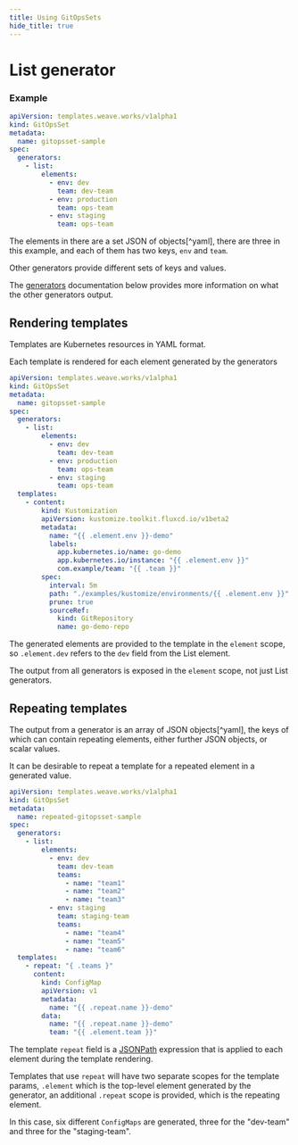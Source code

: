 ```yaml
---
title: Using GitOpsSets
hide_title: true
---
```



# List generator <TierLabel tiers="enterprise" />

### Example

```yaml
apiVersion: templates.weave.works/v1alpha1
kind: GitOpsSet
metadata:
  name: gitopsset-sample
spec:
  generators:
    - list:
        elements:
          - env: dev
            team: dev-team
          - env: production
            team: ops-team
          - env: staging
            team: ops-team
```

The elements in there are a set JSON of objects[^yaml], there are three in this example, and each of them has two keys, `env` and `team`.

Other generators provide different sets of keys and values.

The [generators](#generators) documentation below provides more information on what the other generators output.

## Rendering templates

Templates are Kubernetes resources in YAML format.

Each template is rendered for each element generated by the generators

```yaml
apiVersion: templates.weave.works/v1alpha1
kind: GitOpsSet
metadata:
  name: gitopsset-sample
spec:
  generators:
    - list:
        elements:
          - env: dev
            team: dev-team
          - env: production
            team: ops-team
          - env: staging
            team: ops-team
  templates:
    - content:
        kind: Kustomization
        apiVersion: kustomize.toolkit.fluxcd.io/v1beta2
        metadata:
          name: "{{ .element.env }}-demo"
          labels:
            app.kubernetes.io/name: go-demo
            app.kubernetes.io/instance: "{{ .element.env }}"
            com.example/team: "{{ .team }}"
        spec:
          interval: 5m
          path: "./examples/kustomize/environments/{{ .element.env }}"
          prune: true
          sourceRef:
            kind: GitRepository
            name: go-demo-repo
```

The generated elements are provided to the template in the `element` scope, so
`.element.dev` refers to the `dev` field from the List element.

The output from all generators is exposed in the `element` scope, not just List
generators.

## Repeating templates

The output from a generator is an array of JSON objects[^yaml], the keys of which can contain repeating elements, either further JSON objects, or scalar values.

It can be desirable to repeat a template for a repeated element in a generated
value.

```yaml
apiVersion: templates.weave.works/v1alpha1
kind: GitOpsSet
metadata:
  name: repeated-gitopsset-sample
spec:
  generators:
    - list:
        elements:
          - env: dev
            team: dev-team
            teams:
              - name: "team1"
              - name: "team2"
              - name: "team3"
          - env: staging
            team: staging-team
            teams:
              - name: "team4"
              - name: "team5"
              - name: "team6"
  templates:
    - repeat: "{ .teams }"
      content:
        kind: ConfigMap
        apiVersion: v1
        metadata:
          name: "{{ .repeat.name }}-demo"
        data:
          name: "{{ .repeat.name }}-demo"
          team: "{{ .element.team }}"
```

The template `repeat` field is a [JSONPath](https://kubernetes.io/docs/reference/kubectl/jsonpath/) expression that is applied to each element during the template rendering.

Templates that use `repeat` will have two separate scopes for the template params, `.element` which is the top-level element generated by the generator, an additional `.repeat` scope is provided, which is the repeating element.

In this case, six different `ConfigMaps` are generated, three for the "dev-team" and three for the "staging-team".